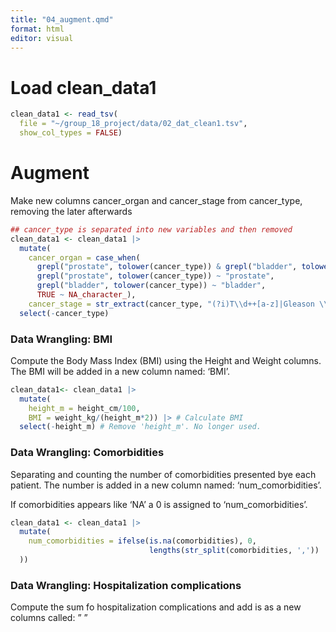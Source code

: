 ```yaml
---
title: "04_augment.qmd"
format: html
editor: visual
---
```


# Load clean_data1

```r
clean_data1 <- read_tsv(
  file = "~/group_18_project/data/02_dat_clean1.tsv",
  show_col_types = FALSE)
```

# Augment

Make new columns cancer_organ and cancer_stage from cancer_type, removing the later afterwards

```r

## cancer_type is separated into new variables and then removed 
clean_data1 <- clean_data1 |>
  mutate(
    cancer_organ = case_when(
      grepl("prostate", tolower(cancer_type)) & grepl("bladder", tolower(cancer_type)) ~       "prostate,bladder",
      grepl("prostate", tolower(cancer_type)) ~ "prostate",
      grepl("bladder", tolower(cancer_type)) ~ "bladder",
      TRUE ~ NA_character_),
    cancer_stage = str_extract(cancer_type, "(?i)T\\d++[a-z]|Gleason \\d+")) |>
  select(-cancer_type)
```

### Data Wrangling: BMI

Compute the Body Mass Index (BMI) using the Height and Weight columns. The BMI will be added in a new column named: 'BMI'.

```r
clean_data1<- clean_data1 |> 
  mutate(
    height_m = height_cm/100,
    BMI = weight_kg/(height_m*2)) |> # Calculate BMI
  select(-height_m) # Remove 'height_m'. No longer used.

```

### Data Wrangling: Comorbidities

Separating and counting the number of comorbidities presented bye each patient. The number is added in a new column named: 'num_comorbidities'.

If comorbidities appears like 'NA' a 0 is assigned to 'num_comorbidities'.

```r
clean_data1 <- clean_data1 |> 
  mutate(
    num_comorbidities = ifelse(is.na(comorbidities), 0, 
                               lengths(str_split(comorbidities, ','))
  ))

```

### Data Wrangling: Hospitalization complications

Compute the sum fo hospitalization complications and add is as a new columns called: " "

```r


```

